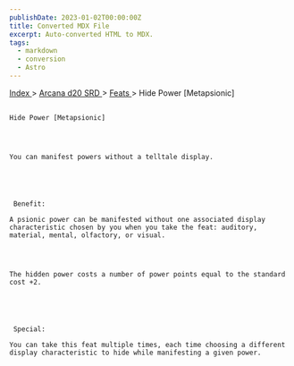 ```yaml
---
publishDate: 2023-01-02T00:00:00Z
title: Converted MDX File
excerpt: Auto-converted HTML to MDX.
tags:
  - markdown
  - conversion
  - Astro
---
```


[
Index
](-index) >
[
Arcana d20 SRD
](arcana-d20-srd-index) >
[
Feats
](arcana-d20-srd-feats-index) > Hide Power [Metapsionic]

##

    Hide Power [Metapsionic]




    You can manifest powers without a telltale display.





     Benefit:

    A psionic power can be manifested without one associated display characteristic chosen by you when you take the feat: auditory, material, mental, olfactory, or visual.




    The hidden power costs a number of power points equal to the standard cost +2.





     Special:

    You can take this feat multiple times, each time choosing a different display characteristic to hide while manifesting a given power.
